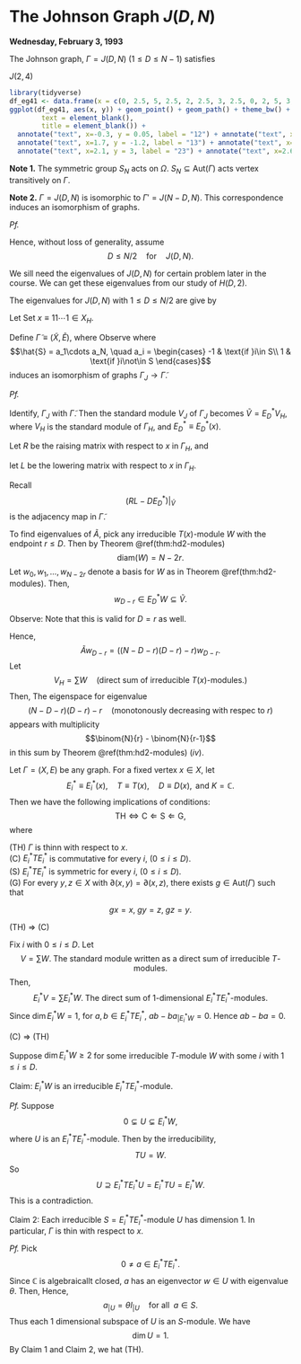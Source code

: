 # The Johnson Graph $J(D,N)$ {#lec7}
**Wednesday, February 3, 1993**

:::{.definition}
The Johnson graph, $\Gamma = J(D,N)$ $(1\leq D\leq N-1)$ satisfies
\begin{align}
X & = \{S\mid S\subset \Omega, \; |S| = D\} \quad\text{where }\; \Omega = \{1, 2, \ldots, N\}\\
E & = \{ST\mid S, T\in X, \quad |S\cap T| = D-1\}.
\end{align}
:::

:::{.example}
$J(2,4)$
```r
library(tidyverse)
df_eg41 <- data.frame(x = c(0, 2.5, 5, 2.5, 2, 2.5, 3, 2.5, 0, 2, 5, 3, 0), y = c(0, -3, 0, 3, -1, -3, 1, 3, 0, -1, 0, 1, 0))
ggplot(df_eg41, aes(x, y)) + geom_point() + geom_path() + theme_bw() + theme(panel.border = element_blank(),line = element_blank(),
        text = element_blank(),
        title = element_blank()) +
  annotate("text", x=-0.3, y = 0.05, label = "12") + annotate("text", x=2.1, y = -3, label = "14") +
  annotate("text", x=1.7, y = -1.2, label = "13") + annotate("text", x=5.3, y = 0, label = "34") +
  annotate("text", x=2.1, y = 3, label = "23") + annotate("text", x=2.6, y = 1.2, label = "24") 
```
:::



**Note 1.** 
The symmetric group $S_N$ acts on $\Omega$. $S_N \subseteq \mathrm{Aut}(\Gamma)$ acts vertex transitively on $\Gamma$.

**Note 2.**
$\Gamma = J(D,N)$ is isomorphic to $\Gamma' = J(N-D,N)$.
\begin{align}
\Gamma = (X, E) & \qquad \longrightarrow & \Gamma' = (X', E')\\
X\ni S & \qquad \longmapsto & \bar{S} = \Omega\setminus S \in X'
\end{align}
This correspondence induces an isomorphism of graphs.

_Pf._
\begin{align}
ST\in E & \Leftrightarrow  |S\cap T| = D-1\\
  & \Leftrightarrow  |\Omega - (S\cup T)| = N-D-1\\
  & \Leftrightarrow  |\bar{S} \cap \bar{T}| = N-D-1\\
  & \Leftrightarrow  \bar{S}\bar{T} \in E'
\end{align}

Hence, without loss of generality, assume
$$D\leq N/2 \quad \text{for} \quad J(D,N).$$

We sill need the eigenvalues of $J(D,N)$ for certain problem later in the course. We can get these eigenvalues from our study of $H(D,2)$.

:::{.lemma}
The eigenvalues for $J(D,N)$ with $1\leq D \leq N/2$ are give by
\begin{align}
\theta_i & = (N-D-i)(D-i) - i \quad (0\leq i\leq D),\\
m_i & = \binom{N}{i} - \binom{N}{i-1}.
\end{align}
:::

:::{.proof}
Let 
\begin{align}
\Gamma_J & \equiv J(D,N) = (X_J, E_J)\\
\Gamma_H & \equiv H(N,2) = (X_H, E_H).
\end{align}
Set $x \equiv 11\cdots 1 \in X_H$. 

Define $\tilde{\Gamma} \equiv (\tilde{X}, \tilde{E})$, where
\begin{align}
\tilde{X} & = \{y\in X_H \mid \partial_H(x,y) = D\} \quad \partial_H:\text{distance in }\Gamma_H\\
\tilde{E} & = \{yz\in X_H \mid \partial_H(y,z) = 2\}.
\end{align}
Observe
\begin{align}
X_J & \quad \to & \tilde{X}\\
S & \quad \mapsto & \hat{S},
\end{align}
where 
$$\hat{S} = a_1\cdots a_N, \quad a_i = \begin{cases} -1 & \text{if }i\in S\\ 1 & \text{if }i\not\in S \end{cases}$$
induces an isomorphism of graphs $\Gamma_J \to \tilde{\Gamma}$.

_Pf._
\begin{align}
ST \in E_J &\Leftrightarrow |S\cap T| = D-1\\
& \Leftrightarrow \partial_H(\hat{S}, \hat{T}) = 2\\
& \Leftrightarrow (\hat{S}, \hat{T})\in \tilde{E}.
\end{align}

Identify, $\Gamma_J$ with $\tilde{\Gamma}$. Then the standard module $V_J$ of $\Gamma_J$ becomes $\tilde{V} = E^*_DV_H$, where $V_H$ is the standard module of $\Gamma_H$, and $E^*_D \equiv E^*_D(x)$.

Let $R$ be the raising matrix with respect to $x$ in $\Gamma_H$, and 

let $L$ be the lowering matrix with respect to $x$ in $\Gamma_H$.

Recall
$$(RL - DE^*_D) |_{\tilde{V}}$$
is the adjacency map in $\tilde{\Gamma}$.

To find eigenvalues of $\tilde{A}$, pick any irreducible $T(x)$-module $W$ with the endpoint $r\leq D$. Then by Theorem \@ref(thm:hd2-modules) 
$$\text{diam}(W) = N-2r.$$
Let $w_0, w_1, \ldots, w_{N-2r}$ denote a basis for $W$ as in Theorem \@ref(thm:hd2-modules). Then,
$$w_{D-r} \in E^*_DW \subseteq \tilde{V}.$$

Observe: 
\begin{align}
\tilde{A}w_{D-r} & = RLw_{D-r} - DE_D^*w_{D-r}\\
& = R(N-2r-D+r+1)w_{D-r-1} - Dw_{D-r}\\
& = ((N-D-r+1)(D-r) - D)w_{D-r}.
\end{align}
Note that this is valid for $D = r$ as well.

Hence,
$$\tilde{A}w_{D-r}  = ((N-D-r)(D-r)-r)w_{D-r}.$$
Let 
$$V_H = \sum W \quad (\text{direct sum of irreducible }T(x)\text{-modules}.)$$
Then,
\begin{align}
V_J & = E_D^*V_H\\
& = \sum_{W:r(W)\leq D} E_D^*W\\
& = \text{a direct sum of 1 dimensional eigenspaces for }\tilde{A}.
\end{align}
The eigenspace for eigenvalue
$$(N-D-r)(D-r)-r \quad (\text{monotonously decreasing with respec to }r)$$
appears with multiplicity
$$\binom{N}{r} - \binom{N}{r-1}$$
in this sum by Theorem \@ref(thm:hd2-modules) $(iv)$.
:::

:::{.theorem #thin-condition}
Let $\Gamma = (X, E)$ be any graph. For a fixed vertex $x\in X$, let
$$E_i^*\equiv E_i^*(x), \quad T\equiv T(x), \quad D \equiv D(x), \text{ and } K = \mathbb{C}.$$
Then we have the following implications of conditions:
$$\text{TH} \Leftrightarrow \text{C} \Leftarrow \text{S} \Leftarrow \text{G},$$
where

| (TH) $\Gamma$ is thinn with respect to $x$.

| (C) $E^*_iTE^*_i$ is commutative for every $i$,  $(0\leq i \leq D)$.

| (S) $E^*_iTE^*_i$ is symmetric for every $i$,  $(0\leq i \leq D)$.

| (G) For every $y, z\in X$ with $\partial(x,y) = \partial(x,z)$, there exists $g\in \mathrm{Aut}(\Gamma)$ such that
$$gx = x, \; gy = z, \; gz = y.$$
:::

:::{.proof}
| (TH) $\Rightarrow$ (C)
Fix $i$ with $0\leq i\leq D$. Let 
$$V = \sum W. \; \text{The standard module written as a direct sum of irreducible $T$-modules}.$$
Then, 
$$E_i^*V = \sum E_i^*W. \; \text{The direct sum of 1-dimensional $E_i^*TE_i^*$-modules}.$$
Since $\dim E_i^*W = 1$, for $a, b\in E_i^*TE_i^*$, ${ab - ba}_{| E_i^*W} = 0$. Hence $ab - ba = 0$.

| (C) $\Rightarrow$ (TH)
Suppose $\dim E_i^*W \geq 2$ for some irreducible $T$-module $W$ with some $i$ with $1\leq i\leq D$.

Claim: $E_i^*W$ is an irreducible $E_i^*TE_i^*$-module.

_Pf._ 
Suppose 
$$0 \subsetneq U \subsetneq E_i^*W,$$
where $U$ is an $E_i^*TE_i^*$-module. Then by the irreducibility,
$$TU = W.$$
So 
$$U \supseteq E_i^*TE_i^*U = E_i^*TU = E^*_iW.$$
This is a contradiction.

Claim 2: Each irreducible $S = E_i^*TE_i^*$-module $U$ has dimension $1$. In particular, $\Gamma$ is thin with respect to $x$.

_Pf._
Pick
$$0\neq a \in E_i^*TE_i^*.$$
Since $\mathbb{C}$ is algebraicallt closed, $a$ has an eigenvector $w\in U$ with eigenvalue $\theta$. Then,
\begin{align}
(a- \theta I)U & = (a-\theta I)Sw\\
& = S(a-\theta I)w\\
& = 0.
\end{align}
Hence, 
$$a_{|U} = \theta I_{|U} \quad \text{for all }\; a\in S.$$
Thus each $1$ dimensional subspace of $U$ is an $S$-module. We have
$$\dim U = 1.$$
By Claim 1 and Claim 2, we hat (TH).
:::
